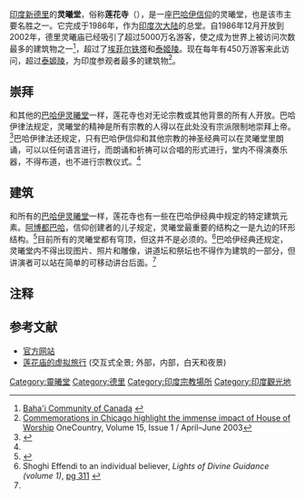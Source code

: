 {{Infobox building
|name=灵曦堂
|image=LotusDelhi.jpg
|caption=莲花寺
|building_type=庙宇
|architectural_style=[[表現主義|表現主義]]
|location={{flag|印度}}[[新德里|新德里]]
|map_type = India Delhi
|map_caption = 在[[德里|德里]]的位置
|latitude = 28.553325
|longitude = 77.258600
|coordinates_display = inline,title
|broke_ground=1980年4月21日
|completion_date=1986年11月13日
|opened =  1986年12月24日
|capacity=1,300人
|diameter=70m
|height=34.27m
|main_contractors=
|architect={{le|Fariborz Sahba|Fariborz Sahba}}
|structural_engineer={{le|Flint & Neill|Flint & Neill}}

}}
[[印度|印度]][[新德里|新德里]]的'''灵曦堂'''，俗称'''莲花寺'''（{{Lang-en|''Lotus Temple''}}），是一座[[巴哈伊信仰|巴哈伊信仰]]的灵曦堂，也是该市主要名胜之一。它完成于1986年，作为[[印度次大陆|印度次大陆]]的总堂。自1986年12月开放到2002年，德里灵曦庙已经吸引了超过5000万名游客，使之成为世界上被访问次数最多的建筑物之一<ref>[http://www.ca.bahai.org/main.cfm?sid=79 Baha'i Community of Canada] {{webarchive|url=https://web.archive.org/web/20041020231325/http://www.ca.bahai.org/main.cfm?sid=79 |date=2004-10-20 }}</ref>，超过了[[埃菲尔铁塔|埃菲尔铁塔]]和[[泰姬陵|泰姬陵]]。现在每年有450万游客来此访问，超过[[泰姬陵|泰姬陵]]，为印度参观者最多的建筑物<ref>[http://www.onecountry.org/e151/e15104as_Temple_50th_story.htm Commemorations in Chicago highlight the immense impact of House of Worship] {{Wayback|url=http://www.onecountry.org/e151/e15104as_Temple_50th_story.htm |date=20120207191038 }} OneCountry, Volume 15, Issue 1 / April–June 2003</ref>。
== 崇拜 ==
和其他的[[巴哈伊|巴哈伊]][[灵曦堂|灵曦堂]]一样，莲花寺也对无论宗教或其他背景的所有人开放。巴哈伊律法规定，灵曦堂的精神是所有宗教的人得以在此处没有宗派限制地崇拜上帝。<ref name="iranica">{{cite encyclopedia |encyclopedia= Encyclopædia Iranica |year= 1989 |article=Bahai temples | first = V. | last = Rafati | coauthors=Sahba, F.}}</ref>巴哈伊律法还规定，只有巴哈伊信仰和其他宗教的神圣经典可以在灵曦堂里朗诵，可以以任何语言进行，而朗诵和祈祷可以合唱的形式进行，堂内不得演奏乐器，不得布道，也不进行宗教仪式。<ref name="iranica" />
== 建筑 ==
和所有的[[灵曦堂|巴哈伊灵曦堂]]一样，莲花寺也有一些在巴哈伊经典中规定的特定建筑元素。[[阿博都巴哈|阿博都巴哈]]，信仰创建者的儿子规定，灵曦堂最重要的结构之一是九边的环形结构。<ref>{{cite book |author = `Abdu'l-Bahá |authorlink = `Abdu'l-Bahá |origyear = 1912 |year = 1982 |title = The Promulgation of Universal Peace |edition = Hardcover |publisher = Bahá'í Publishing Trust |location = Wilmette, Illinois, USA |isbn = 0877431728 |url = http://reference.bahai.org/en/t/ab/PUP/pup-30.html#pg71 |page = 71 |access-date = 2012-05-06 |archive-date = 2021-04-01 |archive-url = https://web.archive.org/web/20210401144246/https://reference.bahai.org/en/t/ab/PUP/pup-30.html#pg71 |dead-url = no }}</ref>目前所有的灵曦堂都有穹顶，但这并不是必须的。<ref>Shoghi Effendi to an individual believer, ''Lights of Divine Guidance (volume 1)'', [http://reference.bahai.org/en/t/se/LDG1/ldg1-156.html#pg229 pg 311] {{Wayback|url=http://reference.bahai.org/en/t/se/LDG1/ldg1-156.html#pg229 |date=20160308074540 }}</ref>巴哈伊经典还规定，灵曦堂内不得出现图片、照片和雕像，讲道坛和祭坛也不得作为建筑的一部分，但讲演者可以站在简单的可移动讲台后面。<ref name="iranica" /> 
== 注释 ==
{{reflist|2}}
{{Commonscat|Lotus Temple|莲花寺}}
== 参考文献 ==
* [http://www.bahaihouseofworship.in/ 官方网站] {{Wayback|url=http://www.bahaihouseofworship.in/ |date=20210401144544 }}
* [http://www.p4panorama.com/panos/lotustemple/index.html 莲花庙的虚拟旅行] {{Wayback|url=http://www.p4panorama.com/panos/lotustemple/index.html |date=20201112023858 }} (交互式全景; 外部，内部，白天和夜景)
{{德里地标}}
{{Authority_control}}
[[Category:靈曦堂|Category:靈曦堂]]
[[Category:德里|Category:德里]]
[[Category:印度宗教場所|Category:印度宗教場所]]
[[Category:印度觀光地|Category:印度觀光地]]